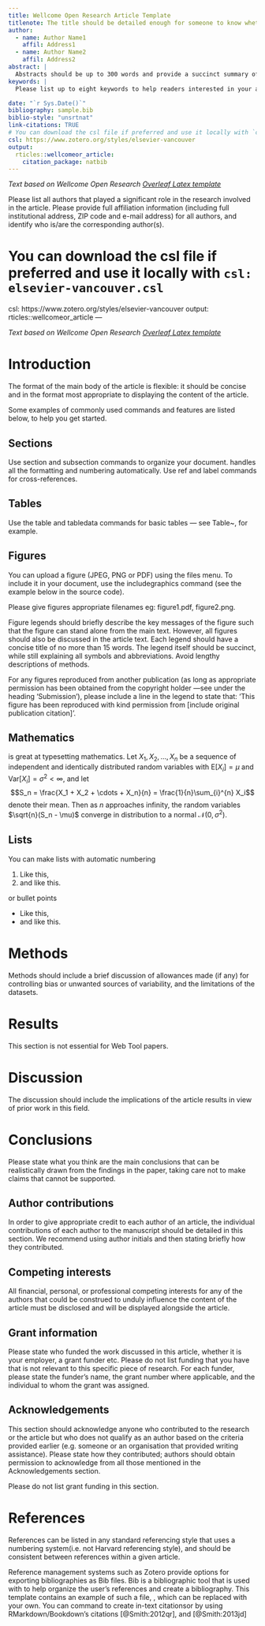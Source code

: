 ```yaml
---
title: Wellcome Open Research Article Template
titlenote: The title should be detailed enough for someone to know whether the article would be of interest to them, but also concise. Please ensure the broadness and claims within the title are appropriate to the content of the article itself.
author:
  - name: Author Name1
    affil: Address1
  - name: Author Name2
    affil: Address2
abstract: |
  Abstracts should be up to 300 words and provide a succinct summary of the article. Although the abstract should explain why the article might be interesting, care should be taken not to inappropriately over-emphasise the importance of the work described in the article. Citations should not be used in the abstract, and the use of abbreviations should be minimized. If you are writing a Research or Systematic Review article, please structure your abstract into Background, Methods, Results, and Conclusions.
keywords: |
  Please list up to eight keywords to help readers interested in your article find it more easily.

date: "`r Sys.Date()`"
bibliography: sample.bib
biblio-style: "unsrtnat"
link-citations: TRUE
# You can download the csl file if preferred and use it locally with `csl: elsevier-vancouver.csl`
csl: https://www.zotero.org/styles/elsevier-vancouver
output: 
  rticles::wellcomeor_article:
    citation_package: natbib
---
```


*Text based on Wellcome Open Research [Overleaf Latex
template](https://www.overleaf.com/project/6131911644b635ad3aaa4cb2)*

\bigskip 

Please list all authors that played a significant role in the research involved
in the article. Please provide full affiliation information (including full
institutional address, ZIP code and e-mail address) for all authors, and
identify who is/are the corresponding author(s).

# You can download the csl file if preferred and use it locally with `csl: elsevier-vancouver.csl`
csl: https://www.zotero.org/styles/elsevier-vancouver
output: rticles::wellcomeor_article
---

_Text based on Wellcome Open Research [Overleaf Latex template](https://www.overleaf.com/project/6131911644b635ad3aaa4cb2)_


# Introduction

The format of the main body of the article is flexible: it should be concise and
in the format most appropriate to displaying the content of the article.

Some examples of commonly used \LaTeX{}  commands and features are listed below,
to help you get started.

## Sections

Use section and subsection commands to organize your document. \LaTeX{} handles
all the formatting and numbering automatically. Use ref and label commands for
cross-references.

## Tables

Use the table and tabledata commands for basic tables --- see
Table~\ref{tab:widgets}, for example.

\begin{table}[h!]
  \hrule \vspace{0.1cm}
  \caption{\label{tab:widgets}An example of a simple table with caption.}
  \centering
  \begin{tabledata}{llr}
    \header First name & Last Name & Grade \\
    \row John & Doe & $7.5$ \\
    \row Richard & Miles & $2$ \\
  \end{tabledata}
\end{table}

## Figures 

You can upload a figure (JPEG, PNG or PDF) using the files menu. To include it
in your document, use the includegraphics command (see the example below in the
source code).

Please give figures appropriate filenames eg: figure1.pdf, figure2.png.

Figure legends should briefly describe the key messages of the figure such that
the figure can stand alone from the main text. However, all figures should also
be discussed in the article text. Each legend should have a concise title of no
more than 15 words. The legend itself should be succinct, while still explaining
all symbols and abbreviations. Avoid lengthy descriptions of methods.

For any figures reproduced from another publication (as long as appropriate
permission has been obtained from the copyright holder —see under the heading
'Submission'), please include a line in the legend to state that: 'This figure
has been reproduced with kind permission from [include original publication
citation]'.

\begin{figure} 
  \centering 
  \includegraphics[width=0.4\textwidth]{frog.jpg}
  \caption{\label{fig:your-figure}Your figure legend goes here; it should be
  succinct, while still explaining all symbols and abbreviations. } 
\end{figure}

## Mathematics

\LaTeX{} is great at typesetting mathematics. Let $X_1, X_2, \ldots, X_n$ be a
sequence of independent and identically distributed random variables with
$\text{E}[X_i] = \mu$ and $\text{Var}[X_i] = \sigma^2 < \infty$, and let $$S_n =
\frac{X_1 + X_2 + \cdots + X_n}{n} = \frac{1}{n}\sum_{i}^{n} X_i$$ denote their
mean. Then as $n$ approaches infinity, the random variables $\sqrt{n}(S_n - \mu)$ 
converge in distribution to a normal $\mathcal{N}(0, \sigma^2)$.

## Lists

You can make lists with automatic numbering \dots

1. Like this,
2. and like this.

\dots or bullet points \dots

- Like this,
-  and like this.

# Methods 

Methods should include a brief discussion of allowances made (if any)
for controlling bias or unwanted sources of variability, and the limitations of
the datasets.

# Results 

This section is not essential for Web Tool papers.

# Discussion 

The discussion should include the implications of the article
results in view of prior work in this field.

# Conclusions 

Please state what you think are the main conclusions that can be
realistically drawn from the findings in the paper, taking care not to make
claims that cannot be supported.

## Author contributions 

In order to give appropriate credit to each author of an
article, the individual contributions of each author to the manuscript should be
detailed in this section. We recommend using author initials and then stating
briefly how they contributed.

## Competing interests 

All financial, personal, or professional competing
interests for any of the authors that could be construed to unduly influence the
content of the article must be disclosed and will be displayed alongside the
article.

## Grant information 

Please state who funded the work discussed in this article,
whether it is your employer, a grant funder etc. Please do not list funding that
you have that is not relevant to this specific piece of research. For each
funder, please state the funder’s name, the grant number where applicable, and
the individual to whom the grant was assigned.

## Acknowledgements 

This section should acknowledge anyone who contributed to
the research or the article but who does not qualify as an author based on the
criteria provided earlier (e.g. someone or an organisation that provided writing
assistance). Please state how they contributed; authors should obtain permission
to acknowledge from all those mentioned in the Acknowledgements section.

Please do not list grant funding in this section.

# References

References can be listed in any standard referencing style that uses a numbering
system(i.e. not Harvard referencing style), and should be consistent between
references within a given article.

Reference management systems such as Zotero provide options for exporting
bibliographies as Bib\TeX{} files. Bib\TeX{} is a bibliographic tool that is
used with \LaTeX{} to help organize the user's references and create a
bibliography. This template contains an example of such a file,
\texttt{sample.bib}, which can be replaced with your own. You can \LaTeX{}
command  \verb|\cite| to create in-text citationsor by using
RMarkdown/Bookdown's citations [@Smith:2012qr], and [@Smith:2013jd]
